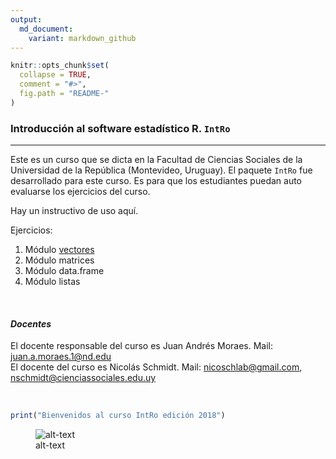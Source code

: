```yaml
---
output:
  md_document:
    variant: markdown_github
---
```


<!-- README.md is generated from README.Rmd. Please edit that file -->

```r
knitr::opts_chunk$set(
  collapse = TRUE,
  comment = "#>",
  fig.path = "README-"
)
```

### Introducción al software estadístico R. `IntRo`
_____

Este es un curso que se dicta en la Facultad de Ciencias Sociales de la
Universidad de la República (Montevideo, Uruguay). El paquete `IntRo` fue desarrollado para este curso. Es para que los estudiantes puedan auto evaluarse los ejercicios del curso. 

Hay un instructivo de uso aquí.


Ejercicios:

1. Módulo [vectores](https://github.com/Nicolas-Schmidt/IntRo/blob/master/Ejercicios/Ejercicios_Modulo_vectores.pdf)
2. Módulo matrices
3. Módulo data.frame
4. Módulo listas

 <br />
 

#### *_Docentes_*
El docente responsable del curso es Juan Andrés Moraes. Mail: <juan.a.moraes.1@nd.edu>  
El docente del curso es Nicolás Schmidt. Mail: <nicoschlab@gmail.com>,
<nschmidt@cienciassociales.edu.uy>


<br />
```r
print("Bienvenidos al curso IntRo edición 2018")
```

![alt-text](https://raw.githubusercontent.com/Nicolas-Schmidt/IntRo/master/animation.gif)










